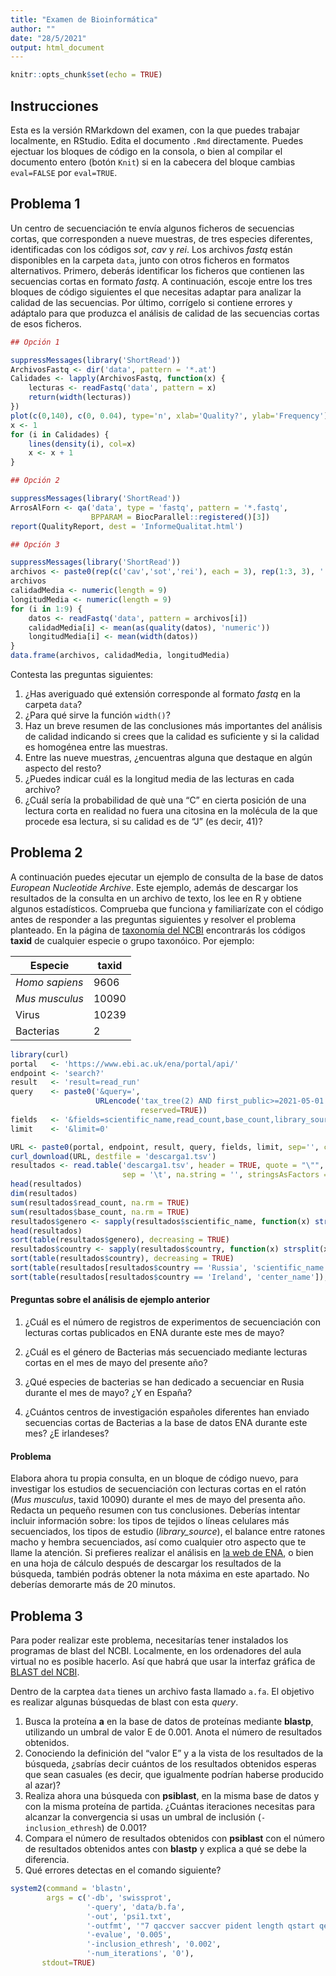 ```yaml
---
title: "Examen de Bioinformática"
author: ""
date: "28/5/2021"
output: html_document
---
```


```r
knitr::opts_chunk$set(echo = TRUE)
```

## Instrucciones

Esta es la versión RMarkdown del examen, con la que puedes trabajar localmente, en RStudio. Edita el documento `.Rmd` directamente. Puedes ejectuar los bloques de código en la consola, o bien al compilar el documento entero (botón `Knit`) si en la cabecera del bloque cambias `eval=FALSE` por `eval=TRUE`.

## Problema 1
Un centro de secuenciación te envía algunos ficheros de secuencias cortas, que corresponden a nueve muestras, de tres especies diferentes, identificadas con los códigos *sot*, *cav* y *rei*. Los archivos *fastq* están disponibles en la carpeta `data`, junto con otros ficheros en formatos alternativos. Primero, deberás identificar los ficheros que contienen las secuencias cortas en formato *fastq*. A continuación, escoje entre los tres bloques de código siguientes el que necesitas adaptar para analizar la calidad de las secuencias. Por último, corrígelo si contiene errores y adáptalo para que produzca el análisis de calidad de las secuencias cortas de esos ficheros.

```r
## Opción 1

suppressMessages(library('ShortRead'))
ArchivosFastq <- dir('data', pattern = '*.at')
Calidades <- lapply(ArchivosFastq, function(x) {
    lecturas <- readFastq('data', pattern = x)
    return(width(lecturas))
})
plot(c(0,140), c(0, 0.04), type='n', xlab='Quality?', ylab='Frequency')
x <- 1
for (i in Calidades) {
    lines(density(i), col=x)
    x <- x + 1
}
```

```r
## Opción 2

suppressMessages(library('ShortRead'))
ArrosAlForn <- qa('data', type = 'fastq', pattern = '*.fastq',
                  BPPARAM = BiocParallel::registered()[3])
report(QualityReport, dest = 'InformeQualitat.html')
```

```r
## Opción 3

suppressMessages(library('ShortRead'))
archivos <- paste0(rep(c('cav','sot','rei'), each = 3), rep(1:3, 3), '.fastq')
archivos
calidadMedia <- numeric(length = 9)
longitudMedia <- numeric(length = 9)
for (i in 1:9) {
    datos <- readFastq('data', pattern = archivos[i])
    calidadMedia[i] <- mean(as(quality(datos), 'numeric'))
    longitudMedia[i] <- mean(width(datos))
}
data.frame(archivos, calidadMedia, longitudMedia)
```

Contesta las preguntas siguientes:

1. ¿Has averiguado qué extensión corresponde al formato *fastq* en la carpeta `data`?
2. ¿Para qué sirve la función `width()`?
2. Haz un breve resumen de las conclusiones más importantes del análisis de calidad indicando si crees que la calidad es suficiente y si la calidad es homogénea entre las muestras.
3. Entre las nueve muestras, ¿encuentras alguna que destaque en algún aspecto del resto?
4. ¿Puedes indicar cuál es la longitud media de las lecturas en cada archivo?
5. ¿Cuál sería la probabilidad de què una "C" en cierta posición de una lectura corta en realidad no fuera una citosina en la molécula de la que procede esa lectura, si su calidad es de "J" (es decir, 41)?

## Problema 2

A continuación puedes ejecutar un ejemplo de consulta de la base de datos *European Nucleotide Archive*. Este ejemplo, además de descargar los resultados de la consulta en un archivo de texto, los lee en R y obtiene algunos estadísticos. Comprueba que funciona y familiarízate con el código antes de responder a las preguntas siguientes y resolver el problema planteado. En la página de [taxonomía del NCBI](https://www.ncbi.nlm.nih.gov/taxonomy) encontrarás los códigos **taxid** de cualquier especie o grupo taxonóico. Por ejemplo:

 |Especie        |    taxid|
 |-------------- | --------|
 |*Homo sapiens* |     9606|
 |*Mus musculus* |    10090|
 |Virus          |    10239|
 |Bacterias      |        2|
 
```r
library(curl)
portal   <- 'https://www.ebi.ac.uk/ena/portal/api/'
endpoint <- 'search?'
result   <- 'result=read_run'
query    <- paste0('&query=',
                   URLencode('tax_tree(2) AND first_public>=2021-05-01',
                             reserved=TRUE))
fields   <- '&fields=scientific_name,read_count,base_count,library_source,center_name,country'
limit    <- '&limit=0'

URL <- paste0(portal, endpoint, result, query, fields, limit, sep='', collapse='')
curl_download(URL, destfile = 'descarga1.tsv')
resultados <- read.table('descarga1.tsv', header = TRUE, quote = "\"",
                         sep = '\t', na.string = '', stringsAsFactors = FALSE)
head(resultados)
dim(resultados)
sum(resultados$read_count, na.rm = TRUE)
sum(resultados$base_count, na.rm = TRUE)
resultados$genero <- sapply(resultados$scientific_name, function(x) strsplit(x, ' ')[[1]][1])
head(resultados)
sort(table(resultados$genero), decreasing = TRUE)
resultados$country <- sapply(resultados$country, function(x) strsplit(x, ':')[[1]][1])
sort(table(resultados$country), decreasing = TRUE)
sort(table(resultados[resultados$country == 'Russia', 'scientific_name']), decreasing = TRUE)
sort(table(resultados[resultados$country == 'Ireland', 'center_name']), decreasing = TRUE) 
```

#### Preguntas sobre el análisis de ejemplo anterior

1. ¿Cuál es el número de registros de experimentos de secuenciación con lecturas cortas publicados en ENA durante este mes de mayo?

2. ¿Cuál es el género de Bacterias más secuenciado mediante lecturas cortas en el mes de mayo del presente año?

3. ¿Qué especies de bacterias se han dedicado a secuenciar en Rusia durante el mes de mayo? ¿Y en España?

4. ¿Cuántos centros de investigación españoles diferentes han enviado secuencias cortas de Bacterias a la base de datos ENA durante este mes? ¿E irlandeses? 


####  Problema
Elabora ahora tu propia consulta, en un bloque de código nuevo, para investigar los estudios de secuenciación con lecturas cortas en el ratón (*Mus musculus*, taxid 10090) durante el mes de mayo del presenta año. Redacta un pequeño resumen con tus conclusiones. Deberías intentar incluir información sobre: los tipos de tejidos o líneas celulares más secuenciados, los tipos de estudio (*library_source*), el balance entre ratones macho y hembra secuenciados, así como cualquier otro aspecto que te llame la atención. Si prefieres realizar el análisis en [la web de ENA](https://www.ebi.ac.uk/ena/browser/home), o bien en una hoja de cálculo después de descargar los resultados de la búsqueda, también podrás obtener la nota máxima en este apartado. No deberías demorarte más de 20 minutos.

## Problema 3

Para poder realizar este problema, necesitarías tener instalados los programas de blast del NCBI. Localmente, en los ordenadores del aula virtual no es posible hacerlo. Así que habrá que usar la interfaz gráfica de [BLAST del NCBI](https://blast.ncbi.nlm.nih.gov/Blast.cgi).

Dentro de la carptea `data` tienes un archivo fasta llamado `a.fa`. El objetivo es realizar algunas búsquedas de blast con esta *query*.

1. Busca la proteína **a** en la base de datos de proteínas mediante **blastp**, utilizando un umbral de valor E de 0.001. Anota el número de resultados obtenidos.
3. Conociendo la definición del "valor E" y a la vista de los resultados de la búsqueda, ¿sabrías decir cuántos de los resultados obtenidos esperas que sean casuales (es decir, que igualmente podrían haberse producido al azar)?
4. Realiza ahora una búsqueda con **psiblast**, en la misma base de datos y con la misma proteína de partida. ¿Cuántas iteraciones necesitas para alcanzar la convergencia si usas un umbral de inclusión (`-inclusion_ethresh`) de 0.001?
5. Compara el número de resultados obtenidos con **psiblast** con el número de resultados obtenidos antes con **blastp** y explica a qué se debe la diferencia.
6. Qué errores detectas en el comando siguiente?

```r
system2(command = 'blastn',
        args = c('-db', 'swissprot',
                 '-query', 'data/b.fa',
                 '-out', 'psi1.txt',
                 '-outfmt', '"7 qaccver saccver pident length qstart qend sstart send evalue ssciname sblastname"',
                 '-evalue', '0.005',
                 '-inclusion_ethresh', '0.002',
                 '-num_iterations', '0'),
       stdout=TRUE)
```

